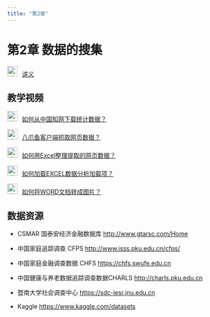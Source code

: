 ```yaml
---
title: "第2章"
---
```


# 第2章 数据的搜集

<img src="img/teacher.png" alt="讲义" style="width: 24px; height: 24px;margin-right: 10px">[讲义](https://lizongzhang.github.io/stat/chap2.html){target="_blank"}


## 教学视频

<img src="img/video.png" alt="讲义" style="width: 24px; height: 24px;margin-right: 10px">[如何从中国知网下载统计数据？](https://www.bilibili.com/video/BV19m4y1F7FE/)

<img src="img/video.png" alt="讲义" style="width: 24px; height: 24px;margin-right: 10px">[八爪鱼客户端抓取网页数据？](https://www.bilibili.com/video/BV18u411D7GM/)

<img src="img/video.png" alt="讲义" style="width: 24px; height: 24px;margin-right: 10px">[如何用Excel整理提取的网页数据？](https://www.bilibili.com/video/BV1HL411N7BG/)

<img src="img/video.png" alt="讲义" style="width: 24px; height: 24px;margin-right: 10px">[如何加载EXCEL数据分析加载项？](https://www.bilibili.com/video/BV19S4y1r7E4/)

<img src="img/video.png" alt="讲义" style="width: 24px; height: 24px;margin-right: 10px">[如何将WORD文档转成图片？](https://www.bilibili.com/video/BV1GU4y1f7f9/)

## 数据资源
- CSMAR 国泰安经济金融数据库  <http://www.gtarsc.com/Home>
        
- 中国家庭追踪调查 CFPS <http://www.isss.pku.edu.cn/cfps/>
    
- 中国家庭金融调查数据 CHFS  <https://chfs.swufe.edu.cn>
    
- 中国健康与养老数据追踪调查数据CHARLS <http://charls.pku.edu.cn>
    
- 暨南大学社会调查中心  <https://sdc-iesr.jnu.edu.cn>
    
- Kaggle  <https://www.kaggle.com/datasets>

